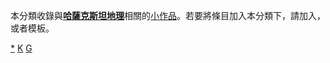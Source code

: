 {{Catnav|頁面分類|地理|地理小作品|亚洲地理小作品}}
{{Catnav|頁面分類|地理|各大洲地理|亚洲地理|亚洲地理小作品}}
{{Catnav|頁面分類|地理|各國地理|哈萨克斯坦地理}}
{{Catnav|頁面分類|各種主題的頁面分類|按國家分類|各國地理|哈萨克斯坦地理}}
{{hidden category}}
{{WPSS-cat}}
本分類收錄與'''[[哈薩克斯坦地理|哈薩克斯坦地理]]'''相關的[[Wikipedia:小作品|小作品]]。若要將條目加入本分類下，請加入'''{{tl|Kazakhstan-geo-stub}}'''，或者'''{{tl|哈薩克斯坦地理小作品}}'''模板。

[[Category:哈薩克斯坦地理|*]]
[[Category:亚洲地理小作品|K]]
[[Category:哈薩克斯坦小作品|G]]